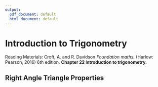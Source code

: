 ```yaml
---
output:
  pdf_document: default
  html_document: default
---
```

#  Introduction to Trigonometry

Reading Materials: \newline
Croft, A. and R. Davidson *Foundation maths.* (Harlow: Pearson, 2016) 6th edition. **Chapter 22 Introduction to trigonometry.**


## Right Angle Triangle Properties